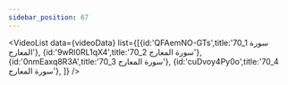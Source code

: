 ```yaml
---
sidebar_position: 67
---
```


<VideoList data={videoData} list={[{id:'QFAemNO-GTs',title:'70_1 سورة المعارج'},
{id:'9wRl0RL1qX4',title:'70_2 سورة المعارج'},
{id:'0nmEaxq8R3A',title:'70_3 سورة المعارج'},
{id:'cuDvoy4Py0o',title:'70_4 سورة المعارج'},
]}
/>
